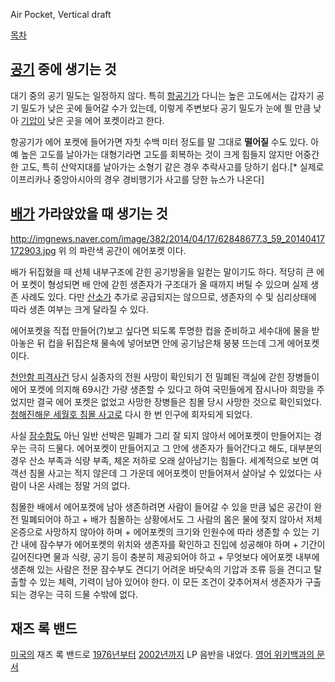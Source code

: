 Air Pocket, Vertical draft

[[목차]]

== [[공기]] 중에 생기는 것 ==
대기 중의 공기 밀도는 일정하지 않다. 특히 [[항공기]]가 다니는 높은 고도에서는 갑자기 공기 밀도가 낮은 곳에 들어갈 수가 있는데, 이렇게 주변보다 공기 밀도가 눈에 띌 만큼 낮아 [[기압]]이 낮은 곳을 에어 포켓이라고 한다. 

항공기가 에어 포켓에 들어가면 자칫 수백 미터 정도를 말 그대로 '''떨어질''' 수도 있다. 아예 높은 고도를 날아가는 대형기라면 고도를 회복하는 것이 크게 힘들지 않지만 어중간한 고도, 특히 산악지대를 날아가는 소형기 같은 경우 추락사고를 당하기 쉽다.[* 실제로 이프리카나 중앙아시아의 경우 경비행기가 사고를 당한 뉴스가 나온다]

== [[배]]가 가라앉았을 때 생기는 것 ==
http://imgnews.naver.com/image/382/2014/04/17/62848677.3_59_20140417172903.jpg
위 의 파란색 공간이 에어포켓 이다.

배가 뒤집혔을 때 선체 내부구조에 갇힌 공기방울을 일컫는 말이기도 하다. 적당히 큰 에어 포켓이 형성되면 배 안에 갇힌 생존자가 구조대가 올 때까지 버틸 수 있으며 실제 생존 사례도 있다. 다만 [[산소]]가 추가로 공급되지는 않으므로, 생존자의 수 및 심리상태에 따라 생존 여부는 크게 달라질 수 있다.

에어포켓을 직접 만들어(?)보고 싶다면 되도록 투명한 컵을 준비하고 세수대에 물을 받아놓은 뒤 컵을 뒤집은채 물속에 넣어보면 안에 공기남은채 붕붕 뜨는데 그게 에어포켓이다.

[[천안함 피격사건]] 당시 실종자의 전원 사망이 확인되기 전 밀폐된 객실에 갇힌 장병들이 에어 포켓에 의지해 69시간 가량 생존할 수 있다고 하여 국민들에게 잠시나마 희망을 주었지만 결국 에어 포켓은 없었고 사망한 장병들은 침몰 당시 사망한 것으로 확인되었다. [[청해진해운 세월호 침몰 사고]]로 다시 한 번 인구에 회자되게 되었다.

사실 [[잠수함]]도 아닌 일반 선박은 밀폐가 그리 잘 되지 않아서 에어포켓이 만들어지는 경우는 극히 드물다. 에어포켓이 만들어지고 그 안에 생존자가 들어간다고 해도, 대부분의 경우 산소 부족과 식량 부족, 체온 저하로 오래 살아남기는 힘들다. 세계적으로 보면 여객선 침몰 사고는 적지 않은데 그 가운데 에어포켓이 만들어져서 살아날 수 있었다는 사람이 나온 사례는 정말 거의 없다.

침몰한 배에서 에어포켓에 남아 생존하려면 사람이 들어갈 수 있을 만큼 넓은 공간이 완전 밀폐되어야 하고 + 배가 침몰하는 상황에서도 그 사람의 몸은 물에 젖지 않아서 저체온증으로 사망하지 않아야 하며 + 에어포켓의 크기와 인원수에 따라 생존할 수 있는 기간 내에 잠수부가 에어포켓의 위치와 생존자를 확인하고 진입에 성공해야 하며 + 기간이 길어진다면 물과 식량, 공기 등이 충분히 제공되어야 하고 + 무엇보다 에어포켓 내부에 생존해 있는 사람은 전문 잠수부도 견디기 어려운 바닷속의 기압과 조류 등을 견디고 탈출할 수 있는 체력, 기력이 남아 있어야 한다. 이 모든 조건이 갖추어져서 생존자가 구출되는 경우는 극히 드물 수밖에 없다. 
== 재즈 록 밴드 ==
[[미국]]의 재즈 록 밴드로 [[1976년]]부터 [[2002년]]까지 LP 음반을 내었다. [https://en.wikipedia.org/wiki/Air_Pocket_(band) 영어 위키백과의 문서]
